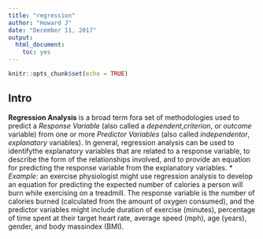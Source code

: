 ```yaml
---
title: "regression"
author: "Howard J"
date: "December 11, 2017"
output: 
  html_document:
    toc: yes
---
```


```r
knitr::opts_chunk$set(echo = TRUE)
```


## Intro  
__Regression Analysis__ is a broad term fora set of methodologies used to predict a *Response Variable* (also called a *dependent*,*criterion*, or *outcome* variable) from one or more *Predictor Variables* (also called *independentor*, *explanatory* variables). In general, regression analysis can be used to identifythe explanatory variables that are related to a response variable, to describe the form of the relationships involved, and to provide an equation for predicting the response variable from the explanatory variables. 
* *Example:* an exercise physiologist might use regression analysis to develop an equation for predicting the expected number of calories a person will burn while exercising on a treadmill. The response variable is the number of calories burned (calculated from the amount of oxygen consumed), and the predictor variables might include duration of exercise (minutes), percentage of time spent at their target heart rate, average speed (mph), age (years), gender, and body massindex (BMI).


